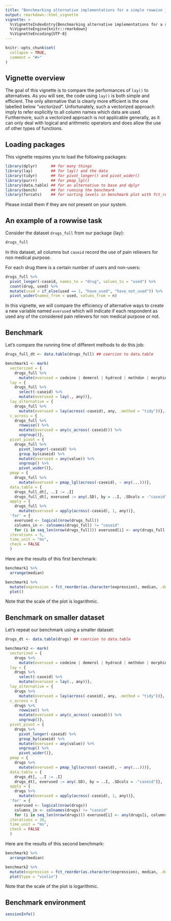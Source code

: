 ```yaml
---
title: "Benchmarking alternative implementations for a simple rowwise job"
output: rmarkdown::html_vignette
vignette: >
  %\VignetteIndexEntry{Benchmarking alternative implementations for a simple rowwise job}
  %\VignetteEngine{knitr::rmarkdown}
  %\VignetteEncoding{UTF-8}
---
```


```r
knitr::opts_chunk$set(
  collapse = TRUE,
  comment = "#>"
)
```

## Vignette overview

The goal of this vignette is to compare the performances of `lay()` to alternatives.
As you will see, the code using `lay()` is both simple and efficient.
The only alternative that is clearly more efficient is the one labelled below "*vectorized*".
Unfortunately, such a vectorized approach imply to refer explicitly to all column names which data are used.
Furthermore, such a vectorized approach is not applicable generally, as it can only deal with logical
and arithmetic operators and does allow the use of other types of functions.


## Loading packages

This vignette requires you to load the following packages:

```r
library(dplyr)      ## for many things
library(lay)        ## for lay() and the data
library(tidyr)      ## for pivot_longer() and pivot_wider()
library(purrr)      ## for pmap_lgl()
library(data.table) ## for an alternative to base and dplyr
library(bench)      ## for running the benchmark
library(forcats)    ## for sorting levels in benchmark plot with fct_reorder()
```

Please install them if they are not present on your system.


## An example of a rowwise task

Consider the dataset `drugs_full` from our package {lay}:
```r
drugs_full
```

In this dataset, all columns but `caseid` record the use of pain relievers for non medical purpose.

For each drug there is a certain number of users and non-users:
```r
drugs_full %>%
  pivot_longer(-caseid, names_to = "drug", values_to = "used") %>%
  count(drug, used) %>%
  mutate(used = if_else(used == 1, "have_used", "have_not_used")) %>%
  pivot_wider(names_from = used, values_from = n)
```

In this vignette, we will compare the efficiency of alternative ways to create a new variable named `everused` which will indicate if each respondent as used any of the considered pain relievers for non medical purpose or not.

## Benchmark

Let's compare the running time of different methods to do this job:

```r
drugs_full_dt <- data.table(drugs_full) ## coercion to data.table

benchmark1 <- mark(
  vectorized = {
    drugs_full %>%
      mutate(everused = codeine | demerol | hydrocd | methdon | morphin | oxycodp | tramadl | vicolor)},
  lay = {
    drugs_full %>%
      select(-caseid) %>%
      mutate(everused = lay(., any))},
  lay_alternative = {
    drugs_full %>%
      mutate(everused = lay(across(-caseid), any, .method = "tidy"))},
  c_across = {
    drugs_full %>%
      rowwise() %>%
      mutate(everused = any(c_across(-caseid))) %>%
      ungroup()},
  pivot_pivot = {
    drugs_full %>%
      pivot_longer(-caseid) %>%
      group_by(caseid) %>%
      mutate(everused = any(value)) %>%
      ungroup() %>%
      pivot_wider()},
  pmap = {
    drugs_full %>%
      mutate(everused = pmap_lgl(across(-caseid), ~ any(...)))},
  data.table = {
    drugs_full_dt[, ..I := .I]
    drugs_full_dt[, everused := any(.SD), by = ..I, .SDcols = -"caseid"]},
  apply = {
    drugs_full %>%
      mutate(everused = apply(across(-caseid), 1, any))},
  'for' = {
    everused <- logical(nrow(drugs_full))
    columns_in <- colnames(drugs_full) != "caseid"
    for (i in seq_len(nrow(drugs_full))) everused[i] <- any(drugs_full[i, columns_in])},
  iterations = 5,
  time_unit = "ms",
  check = FALSE
  )
```

Here are the results of this first benchmark:
```r
benchmark1 %>%
  arrange(median)
```

```r
benchmark1 %>%
  mutate(expression = fct_reorder(as.character(expression), median, .desc = TRUE)) %>%
  plot()
```

Note that the scale of the plot is logarithmic.

## Benchmark on smaller dataset

Let's repeat our benchmark using a smaller dataset:

```r
drugs_dt <- data.table(drugs) ## coercion to data.table

benchmark2 <- mark(
  vectorized = {
    drugs %>%
      mutate(everused = codeine | demerol | hydrocd | methdon | morphin | oxycodp | tramadl | vicolor)},
  lay = {
    drugs %>%
      select(-caseid) %>%
      mutate(everused = lay(., any))},
  lay_alternative = {
    drugs %>%
      mutate(everused = lay(across(-caseid), any, .method = "tidy"))},
  c_across = {
    drugs %>%
      rowwise() %>%
      mutate(everused = any(c_across(-caseid))) %>%
      ungroup()},
  pivot_pivot = {
    drugs %>%
      pivot_longer(-caseid) %>%
      group_by(caseid) %>%
      mutate(everused = any(value)) %>%
      ungroup() %>%
      pivot_wider()},
  pmap = {
    drugs %>%
      mutate(everused = pmap_lgl(across(-caseid), ~ any(...)))},
  data.table = {
    drugs_dt[, ..I := .I]
    drugs_dt[, everused := any(.SD), by = ..I, .SDcols = -"caseid"]},
  apply = {
    drugs %>%
      mutate(everused = apply(across(-caseid), 1, any))},
  'for' = {
    everused <- logical(nrow(drugs))
    columns_in <- colnames(drugs) != "caseid"
    for (i in seq_len(nrow(drugs))) everused[i] <- any(drugs[i, columns_in])},
  iterations = 30,
  time_unit = "ms",
  check = FALSE
  )
```

Here are the results of this second benchmark:
```r
benchmark2 %>%
  arrange(median)
```

```r
benchmark2 %>%
  mutate(expression = fct_reorder(as.character(expression), median, .desc = TRUE)) %>%
  plot(type = "violin")
```

Note that the scale of the plot is logarithmic.

## Benchmark environment

```r
sessionInfo()
```

